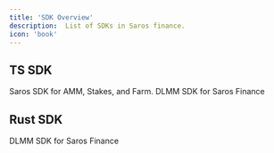 ```yaml
---
title: 'SDK Overview'
description:  List of SDKs in Saros finance.
icon: 'book'
---
```


## TS SDK

<CardGroup cols={2} className="sdk-intro-cards w-full md:w-[50%] mx-auto" >
  <Card
    title="SarosSwap"
    icon="Book"
    href="SDK/TS/AMM/overview.mdx"
  >
    Saros SDK for AMM, Stakes, and Farm.
  </Card>
<Card
    title="DLMM"
    icon="Farm"
    href="SDK/TS/DLMM/overview.mdx"
>
    DLMM SDK for Saros Finance
</Card>
</CardGroup>

## Rust SDK
<CardGroup cols={2} className="sdk-intro-cards w-full md:w-[50%] mx-auto" >
  <Card
    title="DLMM"
    icon="Book"
    href="SDK/Rust/DLMM/overview.mdx"
  > 
    DLMM SDK for Saros Finance 
  </Card>
</CardGroup>